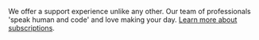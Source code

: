We offer a support experience unlike any other.
Our team of professionals 'speak human and code' and love making your day.
[Learn more about subscriptions](https://www.elastic.co/subscriptions).
